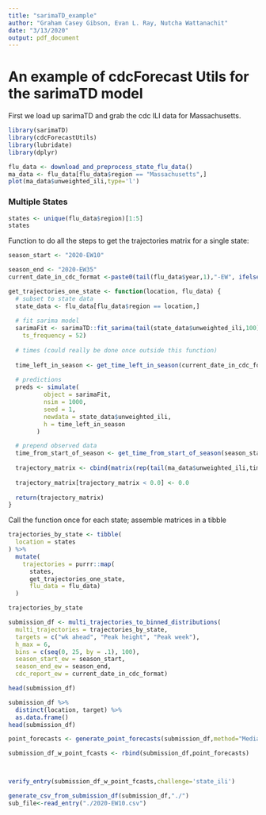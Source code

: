 ```yaml
---
title: "sarimaTD_example"
author: "Graham Casey Gibson, Evan L. Ray, Nutcha Wattanachit"
date: "3/13/2020"
output: pdf_document
---
```


# An example of cdcForecast Utils for the sarimaTD model

First we load up sarimaTD and grab the cdc ILI data for Massachusetts.

```r
library(sarimaTD)
library(cdcForecastUtils)
library(lubridate)
library(dplyr)
```

```r
flu_data <- download_and_preprocess_state_flu_data()
ma_data <- flu_data[flu_data$region == "Massachusetts",]
plot(ma_data$unweighted_ili,type='l')
```



### Multiple States

```r
states <- unique(flu_data$region)[1:5]
states
```

Function to do all the steps to get the trajectories matrix for a single state:

```r
season_start <- "2020-EW10"

season_end <- "2020-EW35"
current_date_in_cdc_format <-paste0(tail(flu_data$year,1),"-EW", ifelse(nchar(tail(flu_data$week,1))==2,tail(flu_data$week,1),paste0("0",tail(flu_data$week,1))))

get_trajectories_one_state <- function(location, flu_data) {
  # subset to state data
  state_data <- flu_data[flu_data$region == location,]
  
  # fit sarima model
  sarimaFit <- sarimaTD::fit_sarima(tail(state_data$unweighted_ili,100),
    ts_frequency = 52)
  
  # times (could really be done once outside this function)
  
  time_left_in_season <- get_time_left_in_season(current_date_in_cdc_format,season_end)
  
  # predictions
  preds <- simulate(
          object = sarimaFit,
          nsim = 1000,
          seed = 1,
          newdata = state_data$unweighted_ili,
          h = time_left_in_season
        )

  # prepend observed data
  time_from_start_of_season <- get_time_from_start_of_season(season_start,current_date_in_cdc_format)
  
  trajectory_matrix <- cbind(matrix(rep(tail(ma_data$unweighted_ili,time_from_start_of_season),1000),nrow=1000,byrow = T),preds)
  
  trajectory_matrix[trajectory_matrix < 0.0] <- 0.0
  
  return(trajectory_matrix)
}
```

Call the function once for each state; assemble matrices in a tibble

```r
trajectories_by_state <- tibble(
  location = states
) %>%
  mutate(
    trajectories = purrr::map(
      states,
      get_trajectories_one_state,
      flu_data = flu_data)
  )
```

```r
trajectories_by_state
```

```r
submission_df <- multi_trajectories_to_binned_distributions(
  multi_trajectories = trajectories_by_state,
  targets = c("wk ahead", "Peak height", "Peak week"),
  h_max = 6,
  bins = c(seq(0, 25, by = .1), 100),
  season_start_ew = season_start,
  season_end_ew = season_end,
  cdc_report_ew = current_date_in_cdc_format)
```

```r
head(submission_df)
```

```r
submission_df %>%
  distinct(location, target) %>%
  as.data.frame()
head(submission_df)

point_forecasts <- generate_point_forecasts(submission_df,method="Median")

submission_df_w_point_fcasts <- rbind(submission_df,point_forecasts)



verify_entry(submission_df_w_point_fcasts,challenge='state_ili')

generate_csv_from_submission_df(submission_df,"./")
sub_file<-read_entry("./2020-EW10.csv")
```

